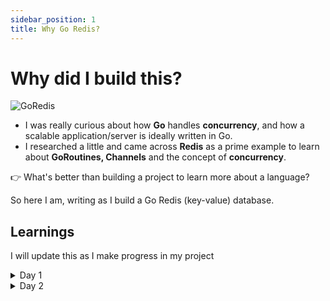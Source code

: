 ```yaml
---
sidebar_position: 1
title: Why Go Redis?
---
```


# Why did I build this?
![GoRedis](goredis.png)
- I was really curious about how **Go** handles **concurrency**, and how a scalable application/server is ideally written in Go. 
- I researched a little and came across **Redis** as a prime example to learn about **GoRoutines, Channels** and the concept of **concurrency**.

👉 What's better than building a project to learn more about a language?


So here I am, writing as I build a Go Redis (key-value) database.
## Learnings

I will update this as I make progress in my project
<details>
<summary>Day 1</summary>
  - Built the server and RESP protocol parser
    - Concurrent client request reading (achieved using GoRoutines and Channels)
    - Accepting peer connection and handling disconnection
    - Reading client input while avoiding buffer leaks
    - Understood the RESP protocol and implemented the parser
    - Understood the need of single threaded command execution in Redis (achieved using Channels)
</details>

<details>
<summary>Day 2</summary>
  - Added support for `PING, SET, GET, HSET, HGET, HGETALL`
    - Use of sync.RWMutex locks for:
      - Only 1 writer at a time
      - Multiple readers at a time
      - Readers can't read during writes
      - Writers can't write during reads
    - Made it Redis-client compliant
    - Building response to Redis-clients using RESP
    - Handling exceptions properly and reverting to client
    - Use of maps (hashmaps) in Go
</details>

